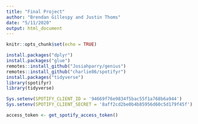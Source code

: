 ---
title: "Final Project"
author: "Brendan Gillespy and Justin Thoms"
date: "5/11/2020"
output: html_document
---

```{r setup, include=FALSE}
knitr::opts_chunk$set(echo = TRUE)
```

```{r libraries and packages}
install.packages("dplyr")
install.packages("glue")
remotes::install_github("Josiahparry/genius")
remotes::install_github("charlie86/spotifyr")
install.packages("tidyverse")
library(spotifyr)
library(tidyverse)
```

```{r spotifyAuthentication}
Sys.setenv(SPOTIFY_CLIENT_ID = '94669f76e9834f5bac55f1a768b6a944')
Sys.setenv(SPOTIFY_CLIENT_SECRET = '8aff2cd2be0b4b85956d60c5d179f45f')

access_token <- get_spotify_access_token()
```
